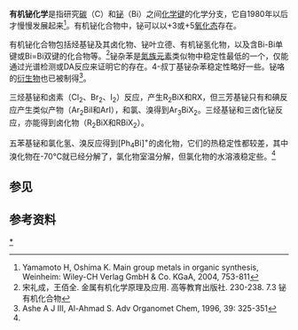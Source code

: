 '''有机铋化学'''是指研究[[碳|碳]]（C）和[[铋|铋]]（Bi）之间[[化学键|化学键]]的化学分支，它自1980年以后才慢慢发展起来<ref>Yamamoto H, Oshima K. Main group metals in organic synthesis, Weinheim: Wiley-CH Verlag GmbH & Co. KGaA, 2004, 753-811</ref>。有机铋化合物中，铋可以以+3或+5[[氧化态|氧化态]]存在。

有机铋化合物包括烃基铋及其卤化物、铋叶立德、有机铋氢化物，以及含Bi-Bi单键或Bi=Bi双键的化合物等。<ref name=Bi>宋礼成，王佰全. 金属有机化学原理及应用. 高等教育出版社. 230-238. 7.3 铋有机化合物</ref>铋杂苯是[[氮族元素|氮族元素]]类似物中稳定性最低的一个，仅能通过光谱检测或DA反应来证明它的存在。4-叔丁基铋杂苯稳定性略好一些。铋咯的[[衍生物|衍生物]]也已被制得<ref>Ashe A J III, Al-Ahmad S. Adv Organomet Chem, 1996, 39: 325-351</ref>。

三烃基铋和卤素（Cl<sub>2</sub>、Br<sub>2</sub>、I<sub>2</sub>）反应，产生R<sub>2</sub>BiX和RX，但三芳基铋只有和碘反应产生类似产物（Ar<sub>2</sub>BiI和ArI），和氯、溴得到Ar<sub>3</sub>BiX<sub>2</sub>。三烃基铋和三卤化铋反应，亦能得到卤化物（R<sub>2</sub>BiX和RBiX<sub>2</sub>）。

五苯基铋和氯化氢、溴反应得到[Ph<sub>4</sub>Bi]<sup>+</sup>的卤化物，它们的热稳定性都较差，其中溴化物在-70℃就已经分解了，氯化物室温分解，但氯化物的水溶液稳定些。<ref name=Bi />
==参见== 
{{ChemicalBondsToCarbon}}

==参考资料==
{{Reflist}}

[[Category:有机铋化合物|*]]